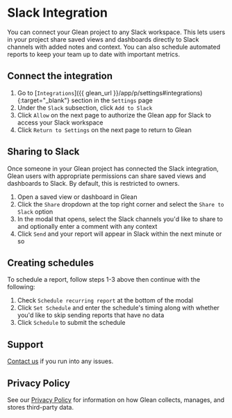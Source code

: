 # Slack Integration

You can connect your Glean project to any Slack workspace. This lets users in your project
share saved views and dashboards directly to Slack channels with added notes and context. You can also schedule
automated reports to keep your team up to date with important metrics.

## Connect the integration

1. Go to [`Integrations`]({{ glean_url }}/app/p/settings#integrations){:target="\_blank"} section in the `Settings` page
2. Under the `Slack` subsection, click `Add to Slack`
3. Click `Allow` on the next page to authorize the Glean app for Slack to access your Slack workspace
4. Click `Return to Settings` on the next page to return to Glean

## Sharing to Slack

Once someone in your Glean project has connected the Slack integration, Glean
users with appropriate permissions can share saved views and dashboards to
Slack. By default, this is restricted to owners.

1. Open a saved view or dashboard in Glean
2. Click the `Share` dropdown at the top right corner and select the
   `Share to Slack` option
3. In the modal that opens, select the Slack channels you'd like to share to and
   optionally enter a comment with any context
4. Click `Send` and your report will appear in Slack within the next minute or
   so

## Creating schedules

To schedule a report, follow steps 1-3 above then continue with the following:

1. Check `Schedule recurring report` at the bottom of the modal
2. Click `Set Schedule` and enter the schedule's timing along with whether you'd
   like to skip sending reports that have no data
3. Click `Schedule` to submit the schedule

## Support

[Contact us](https://docs.glean.io/contact-us/) if you run into any issues.

## Privacy Policy

See our [Privacy Policy](https://glean.io/terms) for information on how Glean collects, manages, and stores third-party data.
